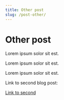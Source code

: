 ```yaml
---
title: Other post
slug: /post-other/
---
```


# Other post

Lorem ipsum solor sit est.

Lorem ipsum solor sit est.

Lorem ipsum solor sit est.


Link to second blog post:

[Link to second](/second-post)
